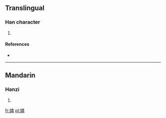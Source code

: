 ==Translingual==

===Han character===
{{Han char|rn=38|rad=女|as=12|sn=15|four=|canj=女火木手 (VFDQ)|ids=⿰[[女]][[粦]]}}

# {{defn|Han|sort=女12}}

====References====
* {{Han ref|kx=0271.110|dkj=06718|hdz=21082.130|uh=5AFE|ud=23294}}

----

==Mandarin==

===Hanzi===
{{cmn-hanzi|pin=[[lián]] ([[lian2]])|wg=lien<sup>2</sup>}}

# {{defn|lang=cmn|sort=女12}}

[[fr:嫾]]
[[pl:嫾]]